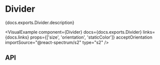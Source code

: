 

# Divider

<PageDescription>{docs.exports.Divider.description}</PageDescription>

<VisualExample
  component={Divider}
  docs={docs.exports.Divider}
  links={docs.links}
  props={['size', 'orientation', 'staticColor']}
  acceptOrientation
  importSource="@react-spectrum/s2"
  type="s2" />

## API

<PropTable component={docs.exports.Divider} links={docs.links} />

